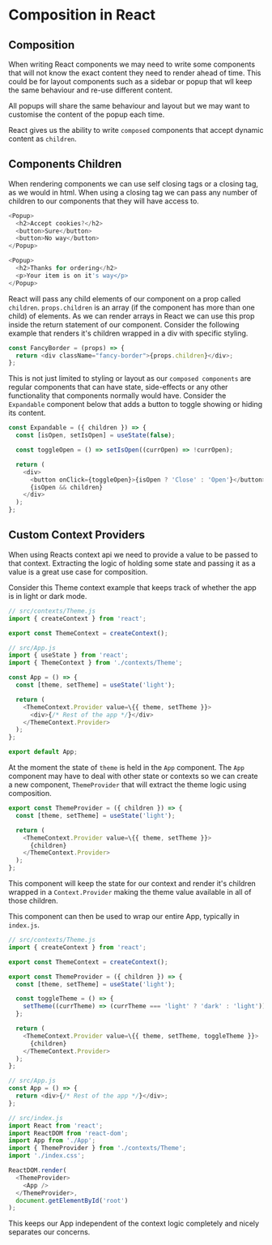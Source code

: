 # Composition in React

## Composition

When writing React components we may need to write some components that will not know the exact content they need to render ahead of time. This could be for layout components such as a sidebar or popup that wll keep the same behaviour and re-use different content.

All popups will share the same behaviour and layout but we may want to customise the content of the popup each time.

React gives us the ability to write `composed` components that accept dynamic content as `children`.

## Components Children

When rendering components we can use self closing tags or a closing tag, as we would in html. When using a closing tag we can pass any number of children to our components that they will have access to.

```js
<Popup>
  <h2>Accept cookies?</h2>
  <button>Sure</button>
  <button>No way</button>
</Popup>

<Popup>
  <h2>Thanks for ordering</h2>
  <p>Your item is on it's way</p>
</Popup>
```

React will pass any child elements of our component on a prop called `children`. `props.children` is an array (if the component has more than one child) of elements. As we can render arrays in React we can use this prop inside the return statement of our component. Consider the following example that renders it's children wrapped in a div with specific styling.

```js
const FancyBorder = (props) => {
  return <div className="fancy-border">{props.children}</div>;
};
```

This is not just limited to styling or layout as our `composed components` are regular components that can have state, side-effects or any other functionality that components normally would have. Consider the `Expandable` component below that adds a button to toggle showing or hiding its content.

```js
const Expandable = ({ children }) => {
  const [isOpen, setIsOpen] = useState(false);

  const toggleOpen = () => setIsOpen((currOpen) => !currOpen);

  return (
    <div>
      <button onClick={toggleOpen}>{isOpen ? 'Close' : 'Open'}</button>
      {isOpen && children}
    </div>
  );
};
```

## Custom Context Providers

When using Reacts context api we need to provide a value to be passed to that context. Extracting the logic of holding some state and passing it as a value is a great use case for composition.

Consider this Theme context example that keeps track of whether the app is in light or dark mode.

```js
// src/contexts/Theme.js
import { createContext } from 'react';

export const ThemeContext = createContext();

// src/App.js
import { useState } from 'react';
import { ThemeContext } from './contexts/Theme';

const App = () => {
  const [theme, setTheme] = useState('light');

  return (
    <ThemeContext.Provider value=\{{ theme, setTheme }}>
      <div>{/* Rest of the app */}</div>
    </ThemeContext.Provider>
  );
};

export default App;
```

At the moment the state of `theme` is held in the `App` component. The `App` component may have to deal with other state or contexts so we can create a new component, `ThemeProvider` that will extract the theme logic using composition.

```js
export const ThemeProvider = ({ children }) => {
  const [theme, setTheme] = useState('light');

  return (
    <ThemeContext.Provider value=\{{ theme, setTheme }}>
      {children}
    </ThemeContext.Provider>
  );
};
```

This component will keep the state for our context and render it's children wrapped in a `Context.Provider` making the theme value available in all of those children.

This component can then be used to wrap our entire App, typically in `index.js`.

```js
// src/contexts/Theme.js
import { createContext } from 'react';

export const ThemeContext = createContext();

export const ThemeProvider = ({ children }) => {
  const [theme, setTheme] = useState('light');

  const toggleTheme = () => {
    setTheme((currTheme) => (currTheme === 'light' ? 'dark' : 'light'));
  };

  return (
    <ThemeContext.Provider value=\{{ theme, setTheme, toggleTheme }}>
      {children}
    </ThemeContext.Provider>
  );
};

// src/App.js
const App = () => {
  return <div>{/* Rest of the app */}</div>;
};

// src/index.js
import React from 'react';
import ReactDOM from 'react-dom';
import App from './App';
import { ThemeProvider } from './contexts/Theme';
import './index.css';

ReactDOM.render(
  <ThemeProvider>
    <App />
  </ThemeProvider>,
  document.getElementById('root')
);
```

This keeps our App independent of the context logic completely and nicely separates our concerns.
